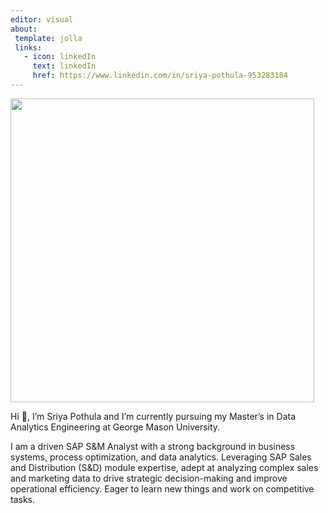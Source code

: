 ```yaml
---
editor: visual
about: 
 template: jolla
 links: 
   - icon: linkedIn
     text: linkedIn
     href: https://www.linkedin.com/in/sriya-pothula-953283184
---
```


![](page0.jpg){fig-align="center" width="486"}

Hi 👋, I'm Sriya Pothula and I'm currently pursuing my Master's in Data Analytics Engineering at George Mason University.

I am a driven SAP S&M Analyst with a strong background in business systems, process optimization, and data analytics. Leveraging SAP Sales and Distribution (S&D) module expertise, adept at analyzing complex sales and marketing data to drive strategic decision-making and improve operational efficiency. Eager to learn new things and work on competitive tasks.
